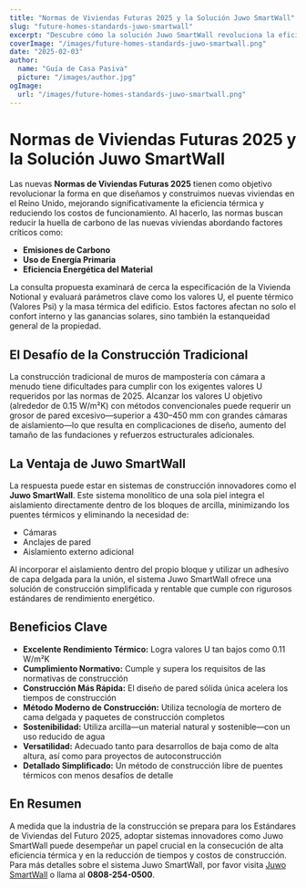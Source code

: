 ```yaml
---
title: "Normas de Viviendas Futuras 2025 y la Solución Juwo SmartWall"
slug: "future-homes-standards-juwo-smartwall"
excerpt: "Descubre cómo la solución Juwo SmartWall revoluciona la eficiencia térmica y los estándares de construcción para las viviendas del futuro."
coverImage: "/images/future-homes-standards-juwo-smartwall.png"
date: "2025-02-03"
author:
  name: "Guía de Casa Pasiva"
  picture: "/images/author.jpg"
ogImage:
  url: "/images/future-homes-standards-juwo-smartwall.png"
---
```


# Normas de Viviendas Futuras 2025 y la Solución Juwo SmartWall

Las nuevas **Normas de Viviendas Futuras 2025** tienen como objetivo revolucionar la forma en que diseñamos y construimos nuevas viviendas en el Reino Unido, mejorando significativamente la eficiencia térmica y reduciendo los costos de funcionamiento. Al hacerlo, las normas buscan reducir la huella de carbono de las nuevas viviendas abordando factores críticos como:

- **Emisiones de Carbono**
- **Uso de Energía Primaria**
- **Eficiencia Energética del Material**

La consulta propuesta examinará de cerca la especificación de la Vivienda Notional y evaluará parámetros clave como los valores U, el puente térmico (Valores Psi) y la masa térmica del edificio. Estos factores afectan no solo el confort interno y las ganancias solares, sino también la estanqueidad general de la propiedad.

## El Desafío de la Construcción Tradicional

La construcción tradicional de muros de mampostería con cámara a menudo tiene dificultades para cumplir con los exigentes valores U requeridos por las normas de 2025. Alcanzar los valores U objetivo (alrededor de 0.15 W/m²K) con métodos convencionales puede requerir un grosor de pared excesivo—superior a 430–450 mm con grandes cámaras de aislamiento—lo que resulta en complicaciones de diseño, aumento del tamaño de las fundaciones y refuerzos estructurales adicionales.

## La Ventaja de Juwo SmartWall

La respuesta puede estar en sistemas de construcción innovadores como el **Juwo SmartWall**. Este sistema monolítico de una sola piel integra el aislamiento directamente dentro de los bloques de arcilla, minimizando los puentes térmicos y eliminando la necesidad de:

- Cámaras
- Anclajes de pared
- Aislamiento externo adicional

Al incorporar el aislamiento dentro del propio bloque y utilizar un adhesivo de capa delgada para la unión, el sistema Juwo SmartWall ofrece una solución de construcción simplificada y rentable que cumple con rigurosos estándares de rendimiento energético.

## Beneficios Clave

- **Excelente Rendimiento Térmico:** Logra valores U tan bajos como 0.11 W/m²K
- **Cumplimiento Normativo:** Cumple y supera los requisitos de las normativas de construcción
- **Construcción Más Rápida:** El diseño de pared sólida única acelera los tiempos de construcción
- **Método Moderno de Construcción:** Utiliza tecnología de mortero de cama delgada y paquetes de construcción completos
- **Sostenibilidad:** Utiliza arcilla—un material natural y sostenible—con un uso reducido de agua
- **Versatilidad:** Adecuado tanto para desarrollos de baja como de alta altura, así como para proyectos de autoconstrucción
- **Detallado Simplificado:** Un método de construcción libre de puentes térmicos con menos desafíos de detalle

## En Resumen

A medida que la industria de la construcción se prepara para los Estándares de Viviendas del Futuro 2025, adoptar sistemas innovadores como Juwo SmartWall puede desempeñar un papel crucial en la consecución de alta eficiencia térmica y en la reducción de tiempos y costos de construcción. Para más detalles sobre el sistema Juwo SmartWall, por favor visita [Juwo SmartWall](http://www.Juwo-SmartWall.co.uk) o llama al **0808-254-0500**.